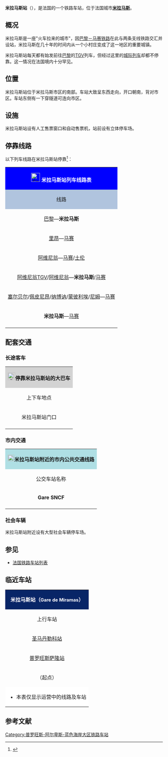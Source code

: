 {{Infobox station
| name          =[[File:Sncf-logo.svg|32x32px]]米拉马斯站<br>{{lang|fr|Gare de Miramas}} 
| type          = [[法国铁路|法国铁路]]
| image = File:Entrée gare de Miramas.JPG
|image_caption = 米拉马斯站
| address       = {{FRA}}[[罗讷河口省|罗讷河口省]][[米拉马斯|米拉马斯]]
| latd          = 43
| latm          = 34
| lats          = 50
| latNS         = N
| longd         = 4
| longm         = 59
| longs         = 58
| longEW        = E
| operator = [[File:Sncf-logo.svg|32x32px]]
| coordinates_display = yes
| iso_region    = FR
| line          = 
* [[阿维尼翁－米拉马斯铁路|阿维尼翁－米拉马斯铁路]]
* [[米拉马斯－莱斯塔克铁路|米拉马斯－莱斯塔克铁路]] 
| platform      = 3
| tracks        = 5
| elevation = 49米
| opened        = 1848年1月8日
| rebuilt =
| status = 使用中
| closed        = 
| passengers= 约52.5万人次<ref>{{Cite web|url=https://ressources.data.sncf.com/explore/dataset/frequentation-gares/?sort=voyageurs_2014&q=miramas|title=Fréquentation en gares en 2014|accessdate=2016-11-06|author=SNCF|date=|language=法语|publisher=SNCF Open Data}}</ref>
| pass_year= 2014年
| station_type = 客运车站，兼办货运业务
| connections = 
* 罗讷河口省城际客运
* 贝尔湖城市公共交通
| route_map =
| map_locator   = 
| note =
}}

'''米拉马斯站'''（{{lang-fr|Gare de Miramas}}），是法国的一个铁路车站，位于法国城市'''[[米拉马斯|米拉马斯]]'''。

==概况==

米拉马斯是一座"火车拉来的城市"，因[[巴黎－马赛铁路|巴黎－马赛铁路]]在此与两条支线铁路交汇并设站，米拉马斯在几十年的时间内从一个小村庄变成了这一地区的重要城镇。

米拉马斯站每天都有始发前往[[巴黎里昂车站|巴黎]]的[[TGV|TGV]]列车，但经过这里的[[法国城际列车|城际列车]]却都不停靠。这一情况在法国境内十分罕见。

==位置==

米拉马斯站位于米拉马斯市区的南部。车站大致呈东西走向，开口朝南，背对市区。车站东侧有一下穿隧道可连向市区。

==设施==

米拉马斯站设有人工售票窗口和自动售票机，站前设有立体停车场。

== 停靠线路 ==

{{动态列表|最后更新时间：2016年11月6日。本章节内容仅供参考，不排除因施工或罢工而引发的临时性变更。欢迎修正和补充}}

以下列车线路在米拉马斯站停靠<ref>{{Cite web|url=http://www.sncf.com/fr/gare/horaires/miramas|title=MIRAMAS|accessdate=2016-11-06|author=SNCF|date=|language=法语|publisher=SNCF|archiveurl=https://web.archive.org/web/20160925212814/http://www.sncf.com/fr/gare/horaires/miramas|archivedate=2016-09-25|deadurl=yes}}</ref>：

{| class="wikitable mw-collapsible" 
|colspan="5" style="background:#0000FF" align="center" |[[File:Sncf-logo.svg|28x28px]] <font color=#FFFFFF>'''米拉马斯站列车线路表'''</font>
|-
!style="background:#B0C4DE"| 线路
!style="background:#B0C4DE"|车种
!style="background:#B0C4DE"|上一站
!style="background:#B0C4DE"|下一站
!style="background:#B0C4DE"|大致运行频率{{noteTag|name=noteA}}
|-
|[[巴黎里昂车站|巴黎]]—'''米拉马斯'''
| rowspan="1" align="center" |'''[[TGV|TGV]]'''
|[[阿尔勒站|阿尔勒]]
|（终点）
|每天2趟左右
|-
|[[里昂帕尔迪厄站|里昂]]—[[马赛圣夏勒站|马赛]]
| rowspan="5" align="center"|'''[[法国大区列车|TER]]'''
|[[阿尔勒站|阿尔勒]]
|[[马赛圣夏勒站|马赛]]
|每天6趟左右
|-
|[[阿维尼翁中央站|阿维尼翁]]—[[马赛圣夏勒站|马赛]]/[[土伦站|土伦]]
|[[阿尔勒站|阿尔勒]]/[[圣马丹勒科站|圣马丹勒科]]
|[[圣沙马站|圣沙马]]/[[罗尼亚克站|罗尼亚克]]
|每天13趟左右
|-
|[[阿维尼翁TGV站|阿维尼翁TGV]]/[[阿维尼翁中央站|阿维尼翁]]—'''米拉马斯'''/[[马赛圣夏勒站|马赛]]
|[[普罗旺斯萨隆站|普罗旺斯萨隆]]
|（终点）/[[圣沙马站|圣沙马]]
|每天15趟左右
|-
|[[塞尔贝尔站|塞尔贝尔]]/[[佩皮尼昂站|佩皮尼昂]]/[[纳博讷站|纳博讷]]/[[蒙彼利埃圣罗克站|蒙彼利埃]]/[[尼姆站|尼姆]]—[[马赛圣夏勒站|马赛]]
|[[圣马丹勒科站|圣马丹勒科]]
|[[圣沙马站|圣沙马]]/[[罗尼亚克站|罗尼亚克]]
|每天6趟左右
|-
|'''米拉马斯'''—[[马赛圣夏勒站|马赛]]
|（起点）
|[[伊斯特尔站|伊斯特尔]]
|每天13趟左右
|-
|colspan="5" style="background:#FFFFFF"|{{noteFoot|1=
{{noteTag|name=noteA|1=在本栏中，往返1次为"1趟"；除特别标明外，其数据仅工作日有效，周末及节假日列车数量可能会减少或停运}}
}}
|}

==配套交通==
===长途客车===

{| class="wikitable mw-collapsible" 
|colspan="3" align="center" style="background:#D3D3D3" |[[File:BSicon_BUS.svg|24x24px]]'''停靠米拉马斯站的大巴车'''
|-
!align="center" |上下车地点
!align="center" |运营单位
!align="center" |主要目的地{{noteTag|name=noteA}}
|-
| rowspan="2" align="center" |米拉马斯站门口
|align="center" |{{link-fr|罗讷河口省城际客运|Cartreize}}<br>Cartreize
|
* 006线{{noteTag|name=noteD}}：[[圣沙马|圣沙马]]、[[普罗旺斯地区萨隆|普罗旺斯地区萨隆]]
* 025线{{noteTag|name=noteC}}：[[普罗旺斯地区萨隆|普罗旺斯地区萨隆]]、[[普罗旺斯地区艾克斯|普罗旺斯地区艾克斯]]
|-
|align="center" |[[SNCF|SNCF]]
|（''当某条铁路线施工或罢工时，SNCF可能会提供途径该线路沿途站点的大巴车''{{noteTag|name=noteB}}）
|-
|colspan="3" style="background:#FFFFFF"|{{noteFoot|1=
{{noteTag|name=noteA|1=本栏不包括可以联程中转前往的目的地}}
{{noteTag|name=noteB|1=其车票可与SNCF的同线路车票通用}}
{{noteTag|name=noteC|1=仅周一至五开行}}
{{noteTag|name=noteD|1=仅周一至六开行}}
}}
|}

===市内交通===

{| class="wikitable mw-collapsible" 
|colspan="3" align="center" style="background:#AFDFE4"|[[File:Bus-logo.svg|21x21px]]'''米拉马斯站附近的市内公共交通线路'''
|-
!align="center" |公交车站名称
!align="center" |位置
!align="center" |停靠线路<ref>{{Cite web|url=http://www.lepilote.com/ftp/document/ULYSSE_RECTO_SEPTEMBRE_2014%20BAT.pdf|title=ULYSSE_RECTO_SEPTEMBRE_2014 BAT|accessdate=2016-11-06|author=ULYSSE|date=|language=法语|publisher= }}</ref>
|-
|'''Gare SNCF'''
|米拉马斯站门口
|
* 1路：米拉马斯站 ↔ [[滨海福斯|滨海福斯]] ↔ [[罗讷圣路易港|罗讷圣路易港]]城堡
* 10路{{noteTag|name=noteA}}：英国Les Alpilles ↔ Camus
* 11路{{noteTag|name=noteA}}：Chantegrive ↔ [[圣沙马|圣沙马]]
* 13路{{noteTag|name=noteA}}：米拉马斯站 ↔ [[伊斯特尔|伊斯特尔]]汽车站
* 25路{{noteTag|name=noteA}}：米拉马斯站 ↔ [[马尔提格|马尔提格]]埃尔广场
|-
|colspan="3" style="background:#FFFFFF"|{{noteFoot|1=
{{noteTag|name=noteA|1=周日及节假日停运}}
}}
|}

===社会车辆===

米拉马斯站附近设有大型社会车辆停车场。

==参见==

* [[法国铁路车站列表|法国铁路车站列表]]

==临近车站==

{|class="wikitable mw-collapsible" style="margin: 0 auto; width:42em;"
|colspan="3" style="background:#082567" align="center"|<font color=#FFFFFF>'''米拉马斯站（<span style="font-size:11pt;">Gare de Miramas</span>）'''</font>
|-
!上行车站
!线路
!下行车站
|-
|align="center" |[[圣马丹勒科站|圣马丹勒科站]]
|align="center" |'''[[巴黎－马赛铁路|巴黎－马赛铁路]]'''
|align="center" |[[圣沙马站|圣沙马站]]
|-
|align="center" |[[普罗旺斯萨隆站|普罗旺斯萨隆站]]
|align="center" |'''[[阿维尼翁－米拉马斯铁路|阿维尼翁－米拉马斯铁路]]'''
|align="center" |（终点）
|-
|align="center" |（起点）
|align="center" |'''[[米拉马斯－莱斯塔克铁路|米拉马斯－莱斯塔克铁路]]'''
|align="center" |[[伊斯特尔站|伊斯特尔站]]
|-
|colspan="3" style="background:#FFFFFF"|
*本表仅显示运营中的线路及车站
|}

== 参考文献 ==
{{Reflist}}

{{法国主要火车站列表}}

[[Category:普罗旺斯-阿尔卑斯-蓝色海岸大区铁路车站|Category:普罗旺斯-阿尔卑斯-蓝色海岸大区铁路车站]]
